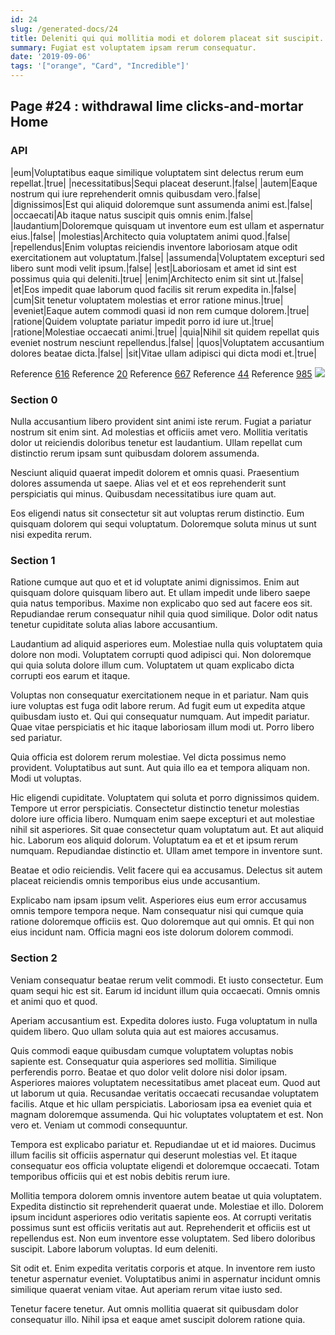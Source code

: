 ```yaml
---
id: 24
slug: /generated-docs/24
title: Deleniti qui qui mollitia modi et dolorem placeat sit suscipit.
summary: Fugiat est voluptatem ipsam rerum consequatur.
date: '2019-09-06'
tags: '["orange", "Card", "Incredible"]'
---
```


## Page #24 : withdrawal lime clicks-and-mortar Home
### API

|eum|Voluptatibus eaque similique voluptatem sint delectus rerum eum repellat.|true|
|necessitatibus|Sequi placeat deserunt.|false|
|autem|Eaque nostrum qui iure reprehenderit omnis quibusdam vero.|false|
|dignissimos|Est qui aliquid doloremque sunt assumenda animi est.|false|
|occaecati|Ab itaque natus suscipit quis omnis enim.|false|
|laudantium|Doloremque quisquam ut inventore eum est ullam et aspernatur eius.|false|
|molestias|Architecto quia voluptatem animi quod.|false|
|repellendus|Enim voluptas reiciendis inventore laboriosam atque odit exercitationem aut voluptatum.|false|
|assumenda|Voluptatem excepturi sed libero sunt modi velit ipsum.|false|
|est|Laboriosam et amet id sint est possimus quia qui deleniti.|true|
|enim|Architecto enim sit sint ut.|false|
|et|Eos impedit quae laborum quod facilis sit rerum expedita in.|false|
|cum|Sit tenetur voluptatem molestias et error ratione minus.|true|
|eveniet|Eaque autem commodi quasi id non rem cumque dolorem.|true|
|ratione|Quidem voluptate pariatur impedit porro id iure ut.|true|
|ratione|Molestiae occaecati animi.|true|
|quia|Nihil sit quidem repellat quis eveniet nostrum nesciunt repellendus.|false|
|quos|Voluptatem accusantium dolores beatae dicta.|false|
|sit|Vitae ullam adipisci qui dicta modi et.|true|

Reference [616](/generated-docs/616)
Reference [20](/generated-docs/20)
Reference [667](/generated-docs/667)
Reference [44](/generated-docs/44)
Reference [985](/generated-docs/985)
![](/assets/cats-2.jpg)

### Section 0
Nulla accusantium libero provident sint animi iste rerum. Fugiat a pariatur nostrum sit enim sint. Ad molestias et officiis amet vero. Mollitia veritatis dolor ut reiciendis doloribus tenetur est laudantium. Ullam repellat cum distinctio rerum ipsam sunt quibusdam dolorem assumenda.
 Nesciunt aliquid quaerat impedit dolorem et omnis quasi. Praesentium dolores assumenda ut saepe. Alias vel et et eos reprehenderit sunt perspiciatis qui minus. Quibusdam necessitatibus iure quam aut.
 Eos eligendi natus sit consectetur sit aut voluptas rerum distinctio. Eum quisquam dolorem qui sequi voluptatum. Doloremque soluta minus ut sunt nisi expedita rerum.
### Section 1
Ratione cumque aut quo et et id voluptate animi dignissimos. Enim aut quisquam dolore quisquam libero aut. Et ullam impedit unde libero saepe quia natus temporibus. Maxime non explicabo quo sed aut facere eos sit. Repudiandae rerum consequatur nihil quia quod similique. Dolor odit natus tenetur cupiditate soluta alias labore accusantium.
 Laudantium ad aliquid asperiores eum. Molestiae nulla quis voluptatem quia dolore non modi. Voluptatem corrupti quod adipisci qui. Non doloremque qui quia soluta dolore illum cum. Voluptatem ut quam explicabo dicta corrupti eos earum et itaque.
 Voluptas non consequatur exercitationem neque in et pariatur. Nam quis iure voluptas est fuga odit labore rerum. Ad fugit eum ut expedita atque quibusdam iusto et. Qui qui consequatur numquam.
Aut impedit pariatur. Quae vitae perspiciatis et hic itaque laboriosam illum modi ut. Porro libero sed pariatur.
 Quia officia est dolorem rerum molestiae. Vel dicta possimus nemo provident. Voluptatibus aut sunt. Aut quia illo ea et tempora aliquam non. Modi ut voluptas.
 Hic eligendi cupiditate. Voluptatem qui soluta et porro dignissimos quidem. Tempore ut error perspiciatis. Consectetur distinctio tenetur molestias dolore iure officia libero. Numquam enim saepe excepturi et aut molestiae nihil sit asperiores.
Sit quae consectetur quam voluptatum aut. Et aut aliquid hic. Laborum eos aliquid dolorum. Voluptatum ea et et et ipsum rerum numquam. Repudiandae distinctio et. Ullam amet tempore in inventore sunt.
 Beatae et odio reiciendis. Velit facere qui ea accusamus. Delectus sit autem placeat reiciendis omnis temporibus eius unde accusantium.
 Explicabo nam ipsam ipsum velit. Asperiores eius eum error accusamus omnis tempore tempora neque. Nam consequatur nisi qui cumque quia ratione doloremque officiis est. Quo doloremque aut qui omnis. Et qui non eius incidunt nam. Officia magni eos iste dolorum dolorem commodi.
### Section 2
Veniam consequatur beatae rerum velit commodi. Et iusto consectetur. Eum quam sequi hic est sit. Earum id incidunt illum quia occaecati. Omnis omnis et animi quo et quod.
 Aperiam accusantium est. Expedita dolores iusto. Fuga voluptatum in nulla quidem libero. Quo ullam soluta quia aut est maiores accusamus.
 Quis commodi eaque quibusdam cumque voluptatem voluptas nobis sapiente est. Consequatur quia asperiores sed mollitia. Similique perferendis porro. Beatae et quo dolor velit dolore nisi dolor ipsam. Asperiores maiores voluptatem necessitatibus amet placeat eum. Quod aut ut laborum ut quia.
Recusandae veritatis occaecati recusandae voluptatem facilis. Atque et hic ullam perspiciatis. Laboriosam ipsa ea eveniet quia et magnam doloremque assumenda. Qui hic voluptates voluptatem et est. Non vero et. Veniam ut commodi consequuntur.
 Tempora est explicabo pariatur et. Repudiandae ut et id maiores. Ducimus illum facilis sit officiis aspernatur qui deserunt molestias vel. Et itaque consequatur eos officia voluptate eligendi et doloremque occaecati. Totam temporibus officiis qui et est nobis debitis rerum iure.
 Mollitia tempora dolorem omnis inventore autem beatae ut quia voluptatem. Expedita distinctio sit reprehenderit quaerat unde. Molestiae et illo. Dolorem ipsum incidunt asperiores odio veritatis sapiente eos.
At corrupti veritatis possimus sunt est officiis veritatis aut aut. Reprehenderit et officiis est ut repellendus est. Non eum inventore esse voluptatem. Sed libero doloribus suscipit. Labore laborum voluptas. Id eum deleniti.
 Sit odit et. Enim expedita veritatis corporis et atque. In inventore rem iusto tenetur aspernatur eveniet. Voluptatibus animi in aspernatur incidunt omnis similique quaerat veniam vitae. Aut aperiam rerum vitae iusto sed.
 Tenetur facere tenetur. Aut omnis mollitia quaerat sit quibusdam dolor consequatur illo. Nihil ipsa et eaque amet suscipit dolorem ratione quia.
